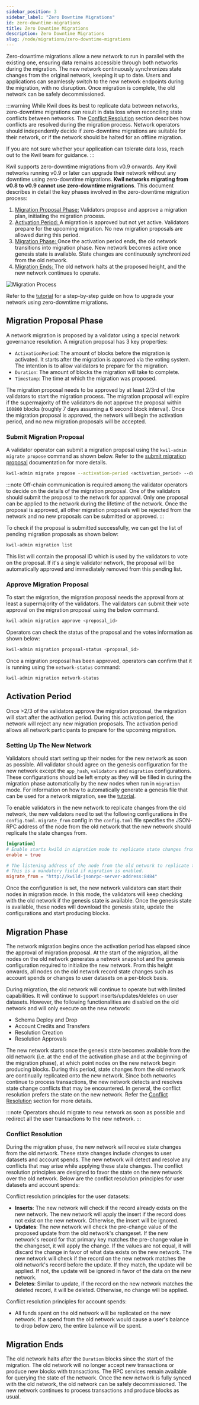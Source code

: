 ```yaml
---
sidebar_position: 3
sidebar_label: "Zero Downtime Migrations"
id: zero-downtime-migrations
title: Zero Downtime Migrations
description: Zero Downtime Migrations
slug: /node/migrations/zero-downtime-migrations
---
```


Zero-downtime migrations allow a new network to run in parallel with the existing one, ensuring data remains accessible through both networks during the migration.
The new network continuously synchronizes state changes from the original network, keeping it up to date. Users and applications can seamlessly switch to the new
network endpoints during the migration, with no disruption. Once migration is complete, the old network can be safely decommissioned.

:::warning
While Kwil does its best to replicate data between networks, zero-downtime migrations can result in data loss when reconciling state conflicts between networks.
The [Conflict Resolution](#conflict-resolution) section describes how conflicts are resolved during the migration process. Network operators should independently
decide if zero-downtime migrations are suitable for their network, or if the network should be halted for an offline migration.

If you are not sure whether your application can tolerate data loss, reach out to the Kwil team for guidance.
:::

Kwil supports zero-downtime migrations from v0.9 onwards. Any Kwil networks running v0.9 or later can upgrade their network without any downtime using zero-downtime
migrations. **Kwil networks migrating from v0.8 to v0.9 cannot use zero-downtime migrations**. This document describes in detail the key phases involved in the zero-downtime migration process:
1. [Migration Proposal Phase:](#migration-proposal-phase) Validators propose and approve a migration plan, initiating the migration process.
2. [Activation Period: ](#activation-period) A migration is approved but not yet active. Validators prepare for the upcoming migration. No new migration proposals are allowed during this period.
3. [Migration Phase: ](#migration-phase) Once the activation period ends, the old network transitions into migration phase. New network becomes active once genesis state is available. State changes are continuously synchronized from the old network.
5. [Migration Ends: ](#migration-ends) The old network halts at the proposed height, and the new network continues to operate.

![Migration Process](../../../../static/img/migration.jpg)

Refer to the [tutorial](/docs/node/migrations/zero-downtime-migrations/tutorial) for a step-by-step guide on how to upgrade your network using zero-downtime migrations.

## Migration Proposal Phase
A network migration is proposed by a validator using a special network governance resolution. A migration proposal has 3 key properties:

- `ActivationPeriod`: The amount of blocks before the migration is activated. It starts after the migration is approved via the voting system. The intention is to
allow validators to prepare for the migration.
- `Duration`: The amount of blocks the migration will take to complete.
- `Timestamp`: The time at which the migration was proposed.

The migration proposal needs to be approved by at least 2/3rd of the validators to start the migration process. The migration proposal will expire if the
supermajority of the validators do not approve the proposal within `100800` blocks (roughly 7 days assuming a 6 second block interval). Once the migration
proposal is approved, the network will begin the activation period, and no new migration proposals will be accepted.

### Submit Migration Proposal

A validator operator can submit a migration proposal using the `kwil-admin migrate propose` command as shown below. Refer to the [submit migration proposal](/docs/ref/kwil-admin/migrate/propose) documentation for more details.

```bash
kwil-admin migrate propose --activation-period <activation_period> --duration <migration_duration>
```

:::note
Off-chain communication is required among the validator operators to decide on the details of the migration proposal. One of the validators should submit the
proposal to the network for approval. Only one proposal can be applied to the network during the lifetime of the network. Once the proposal is approved,
all other migration proposals will be rejected from the network and no new proposals can be submitted or approved.
:::

To check if the proposal is submitted successfully, we can get the list of pending migration proposals as shown below:

```bash
kwil-admin migration list
```
This list will contain the proposal ID which is used by the validators to vote on the proposal. If it's a single validator network, the proposal will be automatically
approved and immediately removed from this pending list.


### Approve Migration Proposal

To start the migration, the migration proposal needs the approval from at least a supermajority of the validators. The validators can submit their vote approval on the migration proposal using the below command.

```bash
kwil-admin migration approve <proposal_id>
```

Operators can check the status of the proposal and the votes information as shown below:

```bash
kwil-admin migration proposal-status <proposal_id>
```

Once a migration proposal has been approved, operators can confirm that it is running using the `network-status` command:

```bash
kwil-admin migration network-status
```

## Activation Period

Once >2/3 of the validators approve the migration proposal, the migration will start after the activation period. During this activation period, the network will
reject any new migration proposals. The activation period allows all network participants to prepare for the upcoming migration.

### Setting Up The New Network

Validators should start setting up their nodes for the new network as soon as possible. All validator should agree on the genesis configuration for the new network except
the `app_hash`, `validators` and `migration` configurations. These configurations should be left empty as they will be filled in during the migration phase automatically
by the new nodes when run in `migration` mode. For information on how to automatically generate a genesis file that can be used for a network migration, see the
[tutorial](/docs/node/migrations/zero-downtime-migrations/tutorial#3.-setting-up-the-new-nodes).

To enable validators in the new network to replicate changes from the old network, the new validators need to set the following configurations in the `config.toml`.
`migrate_from` config in the `config.toml` file specifies the JSON-RPC address of the node from the old network that the new network should replicate the state changes from.

```toml
[migration]
# Enable starts kwild in migration mode to replicate state changes from the old network.
enable = true

# The listening address of the node from the old network to replicate the state changes from.
# This is a mandatory field if migration is enabled.
migrate_from = "http://kwild-jsonrpc-server-address:8484"
```
Once the configuration is set, the new network validators can start their nodes in migration mode. In this mode, the validators will keep checking with the old network if
the genesis state is available. Once the genesis state is available, these nodes will download the genesis state, update the configurations and start producing blocks.


## Migration Phase
The network migration begins once the activation period has elapsed since the approval of migration proposal. At the start of the migration, all the nodes on the
old network generates a network snapshot and the genesis configuration required to initialize the new network. From this height onwards, all nodes on the old
network record state changes such as account spends or changes to user datasets on a per-block basis.

During migration, the old network will continue to operate but with limited capabilities. It will continue to support inserts/updates/deletes on user datasets.
However, the following functionalities are disabled on the old network and will only execute on the new network:
- Schema Deploy and Drop
- Account Credits and Transfers
- Resolution Creation
- Resolution Approvals

The new network starts once the genesis state becomes available from the old network (i.e. at the end of the activation phase and at the beginning of the migration
phase), at which point nodes on the new network begin producing blocks. During this period, state changes from the old network are continually replicated onto the
new network. Since both networks continue to process transactions, the new network detects and resolves state change conflicts that may be encountered. In general,
the conflict resolution prefers the state on the new network. Refer the [Conflict Resolution](#conflict-resolution) section for more details.

:::note
Operators should migrate to new network as soon as possible and redirect all the user transactions to the new network.
:::

### Conflict Resolution

During the migration phase, the new network will receive state changes from the old network. These state changes include changes to user datasets and account spends.
The new network will detect and resolve any conflicts that may arise while applying these state changes. The conflict resolution principles are designed to favor the
state on the new network over the old network. Below are the conflict resolution principles for user datasets and account spends:

Conflict resolution principles for the user datasets:

- **Inserts**: The new network will check if the record already exists on the new network. The new network will apply the insert if the record does not exist on
the new network. Otherwise, the insert will be ignored.
- **Updates**: The new network will check the pre-change value of the proposed update from the old network's changeset. If the new network's record for that primary
key matches the pre-change value in the changeset, it will apply the change. If the values are not equal, it will discard the change in favor of what data exists on
the new network. The new network will check if the record on the new network matches the old network's record before the update. If they match, the update will be
applied. If not, the update will be ignored in favor of the data on the new network.
- **Deletes**: Similar to update, if the record on the new network matches the deleted record, it will be deleted. Otherwise, no change will be applied.

Conflict resolution principles for account spends:

- All funds spent on the old network will be replicated on the new network. If a spend from the old network would cause a user's balance to drop below zero, the entire
balance will be spent.

## Migration Ends

The old network halts after the `Duration` blocks since the start of the migration. The old network will no longer accept new transactions or produce new blocks with
transactions. The RPC services remain available for querying the state of the network. Once the new network is fully synced with the old network, the old network can
be safely decommissioned. The new network continues to process transactions and produce blocks as usual.
